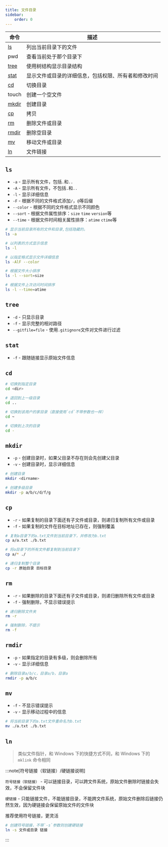 ```yaml
---
title: 文件目录
sidebar:
    order: 0
---
```


| 命令            | 描述                                                 |
| --------------- | ---------------------------------------------------- |
| [ls](#ls)       | 列出当前目录下的文件                                 |
| pwd             | 查看当前处于那个目录下                               |
| [tree](#tree)   | 使用树结构显示目录结构                               |
| [stat](#stat)   | 显示文件或目录的详细信息，包括权限、所有者和修改时间 |
| [cd](#cd)       | 切换目录                                             |
| touch           | 创建一个空文件                                       |
| [mkdir](#mkdir) | 创建目录                                             |
| [cp](#cp)       | 拷贝                                                 |
| [rm](#rm)       | 删除文件或目录                                       |
| [rmdir](#rmdir) | 删除空目录                                           |
| [mv](#mv)       | 移动文件或目录                                       |
| [ln](#ln)       | 文件链接                                             |

## `ls`

- `-a` - 显示所有文件，包括`.`和`..`
- `-A` - 显示所有文件，不包括`.`和`..`
- `-l` - 显示详细信息
- `-F` - 根据不同的文件格式添加`/`，`@`等后缀
- `--color` - 根据不同的文件格式显示不同颜色
- `--sort` - 根据文件属性排序：`size` `time` `version`等
- `--time` - 根据文件时间相关属性排序：`atime` `ctime`等

```bash
# 显示当前目录所有的文件和目录,包括隐藏的。
ls -a

# 以列表的方式显示信息
ls -l

# 以指定格式显示文件详细信息
ls -AlF --color

# 根据文件大小排序
ls -l --sort=size

# 根据文件上次访问时间排序
ls -l --time=atime
```

## `tree`

- `-d` - 只显示目录
- `-f` - 显示完整的相对路径
- `--gitfile=file` - 使用`.gitignore`文件对文件进行过滤

## `stat`

- `-f` - 跟随链接显示原始文件信息

## `cd`

```bash
# 切换到指定目录
cd <dir>

# 退回到上一级目录
cd ..

# 切换到该用户的家目录（直接使用`cd`不带参数也一样）
cd ~

# 切换到上次的目录
cd -
```

## `mkdir`

- `-p` - 创建目录时，如果父目录不存在则会先创建父目录
- `-v` - 创建目录时，显示详细信息

```bash
# 创建目录
mkdir <dirname>

# 创建多级目录
mkdir -p a/b/c/d/f/g
```

## `cp`

- `-r` - 如果复制的目录下面还有子文件或目录，则递归复制所有文件或目录
- `-f` - 如果复制的文件在目标地址已存在，则强制覆盖

```bash
# 复制a目录下的a.txt文件到当前目录下，并修改为b.txt
cp a/a.txt ./b.txt

# 将a目录下的所有文件都复制到当前目录下
cp a/* ./

# 递归复制整个目录
cp -r 原始目录 目标目录
```

## `rm`

- `-r` - 如果删除的目录下面还有子文件或目录，则递归删除所有文件或目录
- `-f` - 强制删除，不显示错误提示

```bash
# 递归删除文件夹
rm -r

# 强制删除，不提示
rm -f
```

## `rmdir`

- `-p` - 如果指定的目录有多级，则会删除所有
- `-v` - 显示详细信息

```bash
# 删除目录a/b/c，目录a/b，目录a
rmdir -p a/b/c
```

## `mv`

- `-f` - 不显示错误提示
- `-v` - 显示移动过程中的信息

```bash
# 将当前目录下的a.txt文件重命名为b.txt
mv ./a.txt ./b.txt
```

## `ln`

> 类似文件指针，和 Windows 下的快捷方式不同，和 Windows 下的 `mklink` 命令相同

:::note[符号链接（软链接）/硬链接说明]

`符号链接（软链接）` - 可以链接目录，可以跨文件系统，原始文件删除时链接会失效，不会保留文件块

`硬链接` - 只能链接文件，不能链接目录，不能跨文件系统，原始文件删除后链接仍然生效，因为硬链接会保留原始文件的文件块

推荐使用符号链接，更灵活

```bash
# 创建符号链接，不带`-s`参数则创建硬链接
ln -s 文件或目录 链接
```

:::
